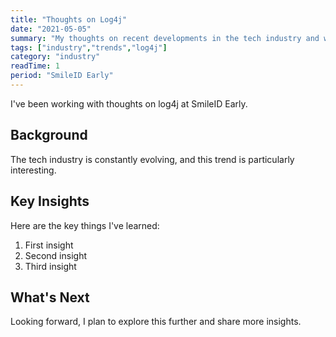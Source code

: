 ```yaml
---
title: "Thoughts on Log4j"
date: "2021-05-05"
summary: "My thoughts on recent developments in the tech industry and what they mean for developers."
tags: ["industry","trends","log4j"]
category: "industry"
readTime: 1
period: "SmileID Early"
---
```


I've been working with thoughts on log4j at SmileID Early.

## Background

The tech industry is constantly evolving, and this trend is particularly interesting.

## Key Insights

Here are the key things I've learned:

1. First insight
2. Second insight
3. Third insight

## What's Next

Looking forward, I plan to explore this further and share more insights.

